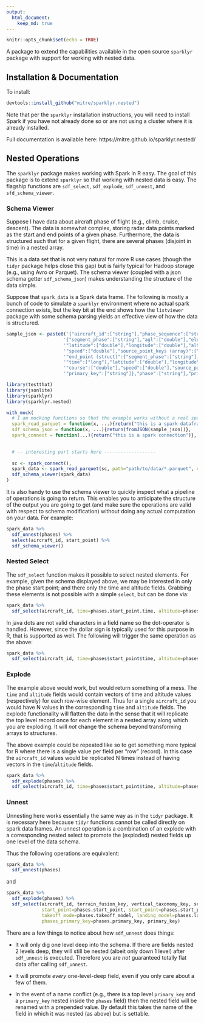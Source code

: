 ```yaml
---
output:
  html_document:
    keep_md: true
---
```



```r
knitr::opts_chunk$set(echo = TRUE)
```

A package to extend the capabilities available in the open source `sparklyr` package with support for working with nested data.

## Installation & Documentation

To install:
```r
devtools::install_github("mitre/sparklyr.nested")
```

Note that per the `sparklyr` installation instructions, you will need to install Spark if you have not already done so or are not using a cluster where it is already installed.

Full documentation is available here: https://mitre.github.io/sparklyr.nested/

## Nested Operations

The `sparklyr` package makes working with Spark in R easy.
The goal of this package is to extend `sparklyr` so that working with nested data is easy.
The flagship functions are `sdf_select`, `sdf_explode`, `sdf_unnest`, and `sfd_schema_viewer`.

### Schema Viewer

Suppose I have data about aircraft phase of flight (e.g., climb, cruise, descent).
The data is somewhat complex, storing radar data points marked as the start and end points of a given phase.
Furthermore, the data is structured such that for a given flight, there are several phases (disjoint in time) in a nested array.

This is a data set that is not very natural for more R use cases (though the `tidyr` package helps close this gap) but is fairly typical for Hadoop storage (e.g., using Avro or Parquet).
The schema viewer (coupled with a json schema getter `sdf_schema_json`) makes understanding the structure of the data simple.

Suppose that `spark_data` is a Spark data frame.
The following is mostly a bunch of code to simulate a `sparklyr` environment where no actual spark connection exists, but the key bit at the end shows how the `listviewer` package with some schema parsing yields an effective view of how the data is structured.

```r
sample_json <- paste0('{"aircraft_id":["string"],"phase_sequence":["string"],"phases (array)":{"start_point (struct)":',
                     '{"segment_phase":["string"],"agl":["double"],"elevation":["double"],"time":["long"],',
                     '"latitude":["double"],"longitude":["double"],"altitude":["double"],"course":["double"],',
                     '"speed":["double"],"source_point_keys (array)":["[string]"],"primary_key":["string"]},',
                     '"end_point (struct)":{"segment_phase":["string"],"agl":["double"],"elevation":["double"],',
                     '"time":["long"],"latitude":["double"],"longitude":["double"],"altitude":["double"],',
                     '"course":["double"],"speed":["double"],"source_point_keys (array)":["[string]"],',
                     '"primary_key":["string"]},"phase":["string"],"primary_key":["string"]},"primary_key":["string"]}')
```
```r
library(testthat)
library(jsonlite)
library(sparklyr)
library(sparklyr.nested)

with_mock(
  # I am mocking functions so that the example works without a real spark connection
  spark_read_parquet = function(x, ...){return("this is a spark dataframe")},
  sdf_schema_json = function(x, ...){return(fromJSON(sample_json))},
  spark_connect = function(...){return("this is a spark connection")},

  
  # -- interesting part starts here -------------------
  
  sc <- spark_connect(),  
  spark_data <- spark_read_parquet(sc, path="path/to/data/*.parquet", name="some_name"),
  sdf_schema_viewer(spark_data)
)
```

It is also handy to use the schema viewer to quickly inspect what a pipeline of operations is going to return.
This enables you to anticipate the structure of the output you are going to get (and make sure the operations are valid with respect to schema modification) without doing any actual computation on your data.
For example:
```r
spark_data %>%
  sdf_unnest(phases) %>%
  select(aircraft_id, start_point) %>%
  sdf_schema_viewer()
```

### Nested Select

The `sdf_select` function makes it possible to select nested elements.
For example, given the schema displayed above, we may be interested in only the phase start point; and there only the time and altitude fields.
Grabbing these elements is not possible with a simple `select`, but can be done via:
```r
spark_data %>%
  sdf_select(aircraft_id, time=phases.start_point.time, altitude=phases.start_point.altitude)
```

In java dots are not valid characters in a field name so the dot-operator is handled.
However, since the dollar sign is typically used for this purpose in R, that is supported as well.
The following will trigger the same operation as the above:
```r
spark_data %>%
  sdf_select(aircraft_id, time=phases$start_point$time, altitude=phases$start_point$altitude)
```

### Explode

The example above would work, but would return something of a mess.
The `time` and `altitude` fields would contain vectors of time and altitude values (respectively) for each row-wise element.
Thus for a single `aircraft_id` you would have N values in the corresponding `time` and `altitude` fields.
The explode functionality will flatten the data in the sense that it will replicate the top level record once for each element in a nested array along which you are exploding.
It will *not* change the schema beyond transforming arrays to structures.

The above example could be repeated like so to get something more typical for R where there is a single value per field per "row" (record).
In this case the `aircraft_id` values would be replicated N times instead of having vectors in the `time`/`altitude` fields.
```r
spark_data %>%
  sdf_explode(phases) %>%
  sdf_select(aircraft_id, time=phases$start_point$time, altitude=phases$start_point$altitude)
```

### Unnest

Unnesting here works essentially the same way as in the `tidyr` package.
It is necessary here because `tidyr` functions cannot be called directly on spark data frames.
An unnest operation is a combination of an explode with a corresponding nested select to promote the (exploded) nested fields up one level of the data schema.

Thus the following operations are equivalent:
```r
spark_data %>%
  sdf_unnest(phases)
```

and
```r
spark_data %>%
  sdf_explode(phases) %>%
  sdf_select(aircraft_id, terrain_fusion_key, vertical_taxonomy_key, sequence, 
             start_point=phases.start_point, start_point=phases.start_point, phase=phases.phase,
             takeoff_mode=phases.takeoff_model, landing_model=phases.landing_model, 
             phases_primary_key=phases.primary_key, primary_key)
```

There are a few things to notice about how `sdf_unnest` does things:

- It will only dig one level deep into the schema. If there are fields nested 2 levels deep, they will still be nested (albeit only down 1 level) after `sdf_unnest` is executed. Therefore you are *not* guaranteed totally flat data after calling `sdf_unnest`.

- It will promote *every* one-level-deep field, even if you only care about a few of them.

- In the event of a name conflict (e.g., there is a top level `primary_key` and a `primary_key` nested inside the `phases` field) then the nested field will be renamed with a prepended value. By default this takes the name of the field in which it was nested (as above) but is settable.
